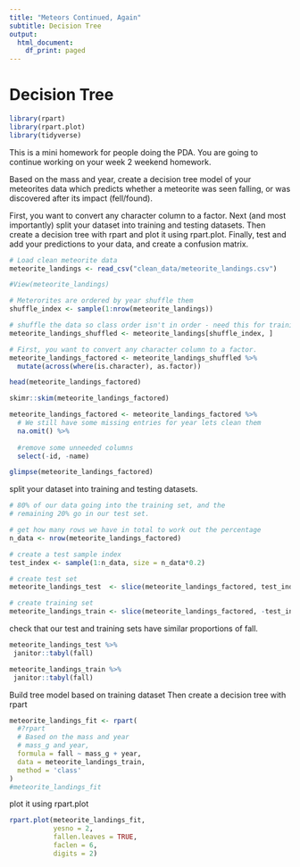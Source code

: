 ```yaml
---
title: "Meteors Continued, Again"
subtitle: Decision Tree
output:
  html_document:
    df_print: paged
---
```

# Decision Tree
```r
library(rpart)
library(rpart.plot)
library(tidyverse)
```

This is a mini homework for people doing the PDA. You are going to continue 
working on your week 2 weekend homework.

Based on the mass and year, create a decision tree model of your meteorites 
data which predicts whether a meteorite was seen falling, or was discovered 
after its impact (fell/found).

First, you want to convert any character column to a factor. Next (and most 
importantly) split your dataset into training and testing datasets. Then 
create a decision tree with rpart and plot it using rpart.plot. Finally, test 
and add your predictions to your data, and create a confusion matrix.

```r
# Load clean meteorite data
meteorite_landings <- read_csv("clean_data/meteorite_landings.csv")
```

```r
#View(meteorite_landings)

# Meterorites are ordered by year shuffle them
shuffle_index <- sample(1:nrow(meteorite_landings))

# shuffle the data so class order isn't in order - need this for training/testing split later on 
meteorite_landings_shuffled <- meteorite_landings[shuffle_index, ]

# First, you want to convert any character column to a factor. 
meteorite_landings_factored <- meteorite_landings_shuffled %>%
  mutate(across(where(is.character), as.factor))

head(meteorite_landings_factored)

skimr::skim(meteorite_landings_factored)

meteorite_landings_factored <- meteorite_landings_factored %>% 
  # We still have some missing entries for year lets clean them
  na.omit() %>% 
  
  #remove some unneeded columns
  select(-id, -name)

glimpse(meteorite_landings_factored)

```
split your dataset into training and testing datasets.


```r
# 80% of our data going into the training set, and the 
# remaining 20% go in our test set.

# get how many rows we have in total to work out the percentage
n_data <- nrow(meteorite_landings_factored)

# create a test sample index
test_index <- sample(1:n_data, size = n_data*0.2)

# create test set
meteorite_landings_test  <- slice(meteorite_landings_factored, test_index)

# create training set
meteorite_landings_train <- slice(meteorite_landings_factored, -test_index)
```


 check that our test and training sets have similar proportions of 
fall. 

```r
meteorite_landings_test %>%
 janitor::tabyl(fall)
```

```r
meteorite_landings_train %>%
 janitor::tabyl(fall)
```

Build tree model based on training dataset
Then create a decision tree with rpart

```r
meteorite_landings_fit <- rpart(
  #?rpart
  # Based on the mass and year
  # mass_g and year,
  formula = fall ~ mass_g + year,  
  data = meteorite_landings_train, 
  method = 'class'
)
#meteorite_landings_fit
```
plot it using rpart.plot

```r
rpart.plot(meteorite_landings_fit, 
           yesno = 2, 
           fallen.leaves = TRUE, 
           faclen = 6, 
           digits = 2)
```


